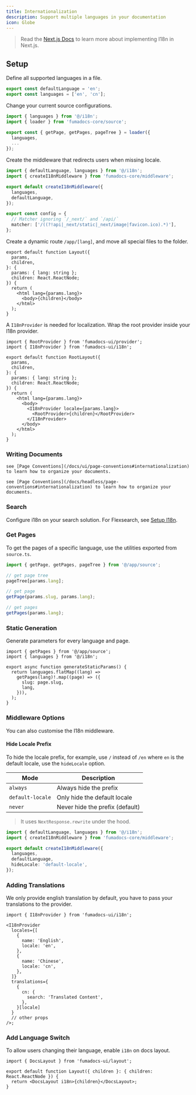 ```yaml
---
title: Internationalization
description: Support multiple languages in your documentation
icon: Globe
---
```


> Read the [Next.js Docs](https://nextjs.org/docs/app/building-your-application/routing/internationalization) to learn more about implementing I18n in Next.js.

## Setup

Define all supported languages in a file.

```ts title="i18n.ts"
export const defaultLanguage = 'en';
export const languages = ['en', 'cn'];
```

Change your current source configurations.

```ts title="source.ts"
import { languages } from '@/i18n';
import { loader } from 'fumadocs-core/source';

export const { getPage, getPages, pageTree } = loader({
  languages,
  ...
});
```

Create the middleware that redirects users when missing locale.

```ts title="middleware.ts"
import { defaultLanguage, languages } from '@/i18n';
import { createI18nMiddleware } from 'fumadocs-core/middleware';

export default createI18nMiddleware({
  languages,
  defaultLanguage,
});

export const config = {
  // Matcher ignoring `/_next/` and `/api/`
  matcher: ['/((?!api|_next/static|_next/image|favicon.ico).*)'],
};
```

Create a dynamic route `/app/[lang]`, and move all special files to
the folder.

<HeadlessOnly>

```tsx title="app/[lang]/layout.tsx"
export default function Layout({
  params,
  children,
}: {
  params: { lang: string };
  children: React.ReactNode;
}) {
  return (
    <html lang={params.lang}>
      <body>{children}</body>
    </html>
  );
}
```

</HeadlessOnly>

<UIOnly>

A `I18nProvider` is needed for localization. Wrap the root provider inside your I18n provider.

```tsx
import { RootProvider } from 'fumadocs-ui/provider';
import { I18nProvider } from 'fumadocs-ui/i18n';

export default function RootLayout({
  params,
  children,
}: {
  params: { lang: string };
  children: React.ReactNode;
}) {
  return (
    <html lang={params.lang}>
      <body>
        <I18nProvider locale={params.lang}>
          <RootProvider>{children}</RootProvider>
        </I18nProvider>
      </body>
    </html>
  );
}
```

</UIOnly>

### Writing Documents

<UIOnly>

    see [Page Conventions](/docs/ui/page-conventions#internationalization) to learn how to organize your documents.

</UIOnly>

<HeadlessOnly>

    see [Page Conventions](/docs/headless/page-conventions#internationalization) to learn how to organize your documents.

</HeadlessOnly>

### Search

Configure i18n on your search solution. For Flexsearch, see [Setup I18n](/docs/headless/search/flexsearch#internationalization).

### Get Pages

To get the pages of a specific language, use the utilities exported from
`source.ts`.

```ts
import { getPage, getPages, pageTree } from '@/app/source';

// get page tree
pageTree[params.lang];

// get page
getPage(params.slug, params.lang);

// get pages
getPages(params.lang);
```

### Static Generation

Generate parameters for every language and page.

```tsx
import { getPages } from '@/app/source';
import { languages } from '@/i18n';

export async function generateStaticParams() {
  return languages.flatMap((lang) =>
    getPages(lang)!.map((page) => ({
      slug: page.slug,
      lang,
    })),
  );
}
```

### Middleware Options

You can also customise the I18n middleware.

#### Hide Locale Prefix

To hide the locale prefix, for example, use `/` instead of `/en` where `en` is the default locale, use the `hideLocale` option.

| Mode             | Description                     |
| ---------------- | ------------------------------- |
| `always`         | Always hide the prefix          |
| `default-locale` | Only hide the default locale    |
| `never`          | Never hide the prefix (default) |

> It uses `NextResponse.rewrite` under the hood.

```ts
import { defaultLanguage, languages } from '@/i18n';
import { createI18nMiddleware } from 'fumadocs-core/middleware';

export default createI18nMiddleware({
  languages,
  defaultLanguage,
  hideLocale: 'default-locale',
});
```

<UIOnly>

### Adding Translations

We only provide english translation by default, you have to pass your translations to the provider.

```tsx
import { I18nProvider } from 'fumadocs-ui/i18n';

<I18nProvider
  locales={[
    {
      name: 'English',
      locale: 'en',
    },
    {
      name: 'Chinese',
      locale: 'cn',
    },
  ]}
  translations={
    {
      cn: {
        search: 'Translated Content',
      },
    }[locale]
  }
  // other props
/>;
```

### Add Language Switch

To allow users changing their language, enable `i18n` on docs layout.

```tsx title="[lang]/docs/layout.tsx"
import { DocsLayout } from 'fumadocs-ui/layout';

export default function Layout({ children }: { children: React.ReactNode }) {
  return <DocsLayout i18n>{children}</DocsLayout>;
}
```

</UIOnly>
